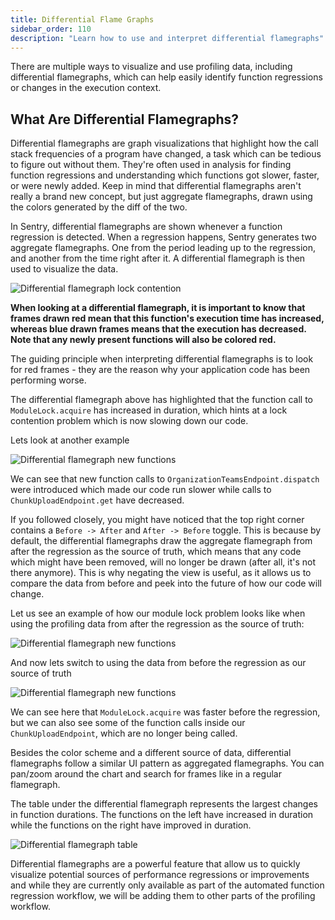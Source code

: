 ```yaml
---
title: Differential Flame Graphs
sidebar_order: 110
description: "Learn how to use and interpret differential flamegraphs"
---
```


There are multiple ways to visualize and use profiling data, including differential flamegraphs, which can help easily identify function regressions or changes in the execution context.

## What Are Differential Flamegraphs?

Differential flamegraphs are graph visualizations that highlight how the call stack frequencies of a program have changed, a task which can be tedious to figure out without them. They're often used in analysis for finding function regressions and understanding which functions got slower, faster, or were newly added. Keep in mind that differential flamegraphs aren't really a brand new concept, but just aggregate flamegraphs, drawn using the colors generated by the diff of the two.

In Sentry, differential flamegraphs are shown whenever a function regression is detected. When a regression happens, Sentry generates two aggregate flamegraphs. One from the period leading up to the regression, and another from the time right after it. A differential flamegraph is then used to visualize the data.

![Differential flamegraph lock contention](./differential-flamegraph.png)

**When looking at a differential flamegraph, it is important to know that frames drawn red mean that this function's execution time has increased, whereas blue drawn frames means that the execution has decreased. Note that any newly present functions will also be colored red.**

The guiding principle when interpreting differential flamegraphs is to look for red frames - they are the reason why your application code has been performing worse.

The differential flamegraph above has highlighted that the function call to `ModuleLock.acquire` has increased in duration, which hints at a lock contention problem which is now slowing down our code.

Lets look at another example

![Differential flamegraph new functions](./differential-flamegraph-new.png)

We can see that new function calls to `OrganizationTeamsEndpoint.dispatch` were introduced which made our code run slower while calls to `ChunkUploadEndpoint.get` have decreased.

If you followed closely, you might have noticed that the top right corner contains a `Before -> After` and `After -> Before` toggle. This is because by default, the differential flamegraphs draw the aggregate flamegraph from after the regression as the source of truth, which means that any code which might have been removed, will no longer be drawn (after all, it's not there anymore). This is why negating the view is useful, as it allows us to compare the data from before and peek into the future of how our code will change.

Let us see an example of how our module lock problem looks like when using the profiling data from after the regression as the source of truth:

![Differential flamegraph new functions](./differential-flamegraph-regular.png)

And now lets switch to using the data from before the regression as our source of truth

![Differential flamegraph new functions](./differential-flamegraph-inverted.png)

We can see here that `ModuleLock.acquire` was faster before the regression, but we can also see some of the function calls inside our `ChunkUploadEndpoint`, which are no longer being called.

Besides the color scheme and a different source of data, differential flamegraphs follow a similar UI pattern as aggregated flamegraphs. You can pan/zoom around the chart and search for frames like in a regular flamegraph.

The table under the differential flamegraph represents the largest changes in function durations. The functions on the left have increased in duration while the functions on the right have improved in duration.

![Differential flamegraph table](./differential-flamegraph-table.png)

Differential flamegraphs are a powerful feature that allow us to quickly visualize potential sources of performance regressions or improvements and while they are currently only available as part of the automated function regression workflow, we will be adding them to other parts of the profiling workflow.

